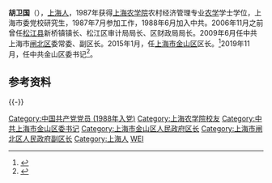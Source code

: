 '''胡卫国'''（{{bd|1963年|9月|}}），[[上海人|上海人]]，1987年获得[[上海农学院|上海农学院]]农村经济管理专业[[农学|农学]]学士学位，上海市委党校研究生，1987年7月参加工作，1988年6月加入中共。2006年11月之前曾任[[松江县|松江县]]新桥镇镇长、松江区审计局局长、区财政局局长。2009年6月任中共上海市[[闸北区|闸北区]]委常委、副区长。2015年1月，任[[上海市金山区|上海市金山区]]区长。<ref >{{cite web |url=http://district.ce.cn/newarea/sddy/201501/23/t20150123_4418415.shtml |language= |title=胡卫国当选上海金山区区长 前任李跃旗已升任区委书记(简历) |publisher=中国经济网 |date=2015年1月23日 |accessdate= |archive-date=2019年9月15日 |archive-url=https://web.archive.org/web/20190915045622/http://district.ce.cn/newarea/sddy/201501/23/t20150123_4418415.shtml |dead-url=no }}</ref>2019年11月，任中共金山区委书记<ref >{{cite web|url=http://renshi.people.com.cn/n1/2019/1129/c139617-31482011.html|language=|title=胡卫国任上海市金山区委书记|publisher=上观新闻|date=2019年11月29日|accessdate=|archive-date=2020年2月4日|archive-url=https://web.archive.org/web/20200204153018/http://renshi.people.com.cn/n1/2019/1129/c139617-31482011.html|dead-url=no}}</ref>。

== 参考资料 ==
{{reflist}}

{{-}}
{{start box}}
{{s-ppo|cpc}}
{{s-before|[[赵卫星|赵卫星]]}}
{{s-title|中国共产党上海市[[金山区_(上海市)|金山区]]委员会书记|2019年11月—2021年9月}}
{{s-after|[[刘健_(1968年)|刘健]]}}
{{s-gov|prc}}
{{s-before|[[李跃旗|李跃旗]]}}
{{s-title|上海市金山区人民政府区长|2015年1月—2019年12月}}
{{s-after|[[刘健_(1968年)|刘健]]}}
{{end box}}

{{DEFAULTSORT:HU胡}}
[[Category:中国共产党党员_(1988年入党)|Category:中国共产党党员 (1988年入党)]]
[[Category:上海农学院校友|Category:上海农学院校友]]
[[Category:中共上海市金山区委书记|Category:中共上海市金山区委书记]]
[[Category:上海市金山区人民政府区长|Category:上海市金山区人民政府区长]]
[[Category:上海市闸北区人民政府副区长|Category:上海市闸北区人民政府副区长]]
[[Category:上海人|Category:上海人]]
[[Category:胡姓|WEI]]